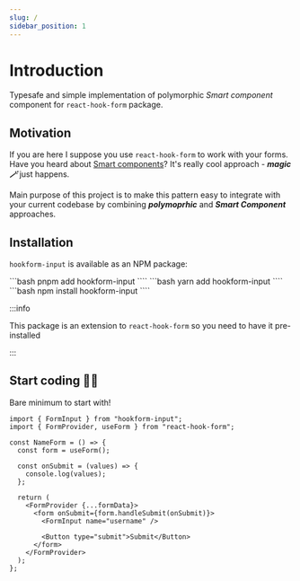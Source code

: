 ```yaml
---
slug: /
sidebar_position: 1
---
```



# Introduction

Typesafe and simple implementation of polymorphic _Smart component_ component for `react-hook-form` package.

## Motivation

If you are here I suppose you use `react-hook-form` to work with your forms. Have you heard about [Smart components](https://react-hook-form.com/advanced-usage#SmartFormComponent)? It's really cool approach - **_magic 🪄_** just happens.

Main purpose of this project is to make this pattern easy to integrate with your current codebase by combining **_polymoprhic_** and **_Smart Component_** approaches.

## Installation

`hookform-input` is available as an NPM package:

<Tabs className="tabs">
<TabItem value="pnpm">
```bash
pnpm add hookform-input
````
</TabItem>
<TabItem value="yarn">
```bash
yarn add hookform-input
````
</TabItem>
<TabItem value="npm">
```bash
npm install hookform-input
````
</TabItem>

</Tabs>

:::info

This package is an extension to `react-hook-form` so you need to have it pre-installed

:::

## Start coding 👨‍💻

Bare minimum to start with!

```tsx
import { FormInput } from "hookform-input";
import { FormProvider, useForm } from "react-hook-form";

const NameForm = () => {
  const form = useForm();

  const onSubmit = (values) => {
    console.log(values);
  };

  return (
    <FormProvider {...formData}>
      <form onSubmit={form.handleSubmit(onSubmit)}>
        <FormInput name="username" />

        <Button type="submit">Submit</Button>
      </form>
    </FormProvider>
  );
};
```
